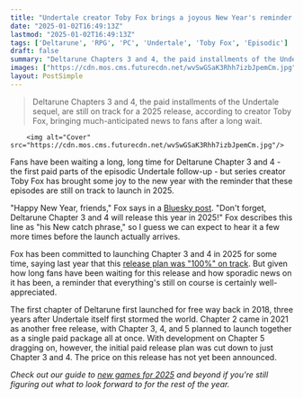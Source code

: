 ```yaml
---
title: "Undertale creator Toby Fox brings a joyous New Year's reminder: 'Deltarune Chapter 3 and 4 will release this year in 2025!'"
date: "2025-01-02T16:49:13Z"
lastmod: "2025-01-02T16:49:13Z"
tags: ['Deltarune', 'RPG', 'PC', 'Undertale', 'Toby Fox', 'Episodic']
draft: false
summary: "Deltarune Chapters 3 and 4, the paid installments of the Undertale sequel, are still on track for a 2025 release, according to creator Toby Fox,  bringing much-anticipated news to fans after a long wait."
images: ["https://cdn.mos.cms.futurecdn.net/wvSwGSaK3Rhh7izbJpemCm.jpg"]
layout: PostSimple
---
```

> Deltarune Chapters 3 and 4, the paid installments of the Undertale sequel, are still on track for a 2025 release, according to creator Toby Fox,  bringing much-anticipated news to fans after a long wait.


        <img alt="Cover" src="https://cdn.mos.cms.futurecdn.net/wvSwGSaK3Rhh7izbJpemCm.jpg"/>
        
Fans have been waiting a long, long time for Deltarune Chapter 3 and 4 - the first paid parts of the episodic Undertale follow-up - but series creator Toby Fox has brought some joy to the new year with the reminder that these episodes are still on track to launch in 2025.

"Happy New Year, friends," Fox says in a [Bluesky post](https://bsky.app/profile/tobyfox.undertale.com/post/3lepsxfafbc2g). "Don't forget, Deltarune Chapter 3 and 4 will release this year in 2025!" Fox describes this line as "his New catch phrase," so I guess we can expect to hear it a few more times before the launch actually arrives.

Fox has been committed to launching Chapter 3 and 4 in 2025 for some time, saying last year that this [release plan was "100%" on track](https://www.gamesradar.com/games/rpg/6-years-after-deltarunes-initial-launch-toby-fox-says-the-rpgs-next-2-chapters-will-100-percent-come-out-in-2025/). But given how long fans have been waiting for this release and how sporadic news on it has been, a reminder that everything's still on course is certainly well-appreciated.

The first chapter of Deltarune first launched for free way back in 2018, three years after Undertale itself first stormed the world. Chapter 2 came in 2021 as another free release, with Chapter 3, 4, and 5 planned to launch together as a single paid package all at once. With development on Chapter 5 dragging on, however, the initial paid release plan was cut down to just Chapter 3 and 4. The price on this release has not yet been announced.

*Check out our guide to *[<em>new games for 2025</em>](https://www.gamesradar.com/video-game-release-dates/)* and beyond if you're still figuring out what to look forward to for the rest of the year.*
        